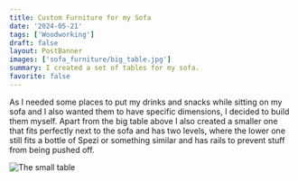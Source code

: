 ```yaml
---
title: Custom Furniture for my Sofa
date: '2024-05-21'
tags: ['Woodworking']
draft: false
layout: PostBanner
images: ['sofa_furniture/big_table.jpg']
summary: I created a set of tables for my sofa.
favorite: false
---
```


As I needed some places to put my drinks and snacks while sitting on my sofa and I also wanted them to have specific dimensions, I decided to build them myself.
Apart from the big table above I also created a smaller one that fits perfectly next to the sofa and has two levels, where the lower one still fits a bottle of Spezi or something similar and has rails to prevent stuff from being pushed off.

<Image width={1000} height={1000} priority className="rounded-lg m-0 sm:w-1/2 place-self-center" src='sofa_furniture/small_table.jpg' alt="The small table" />
